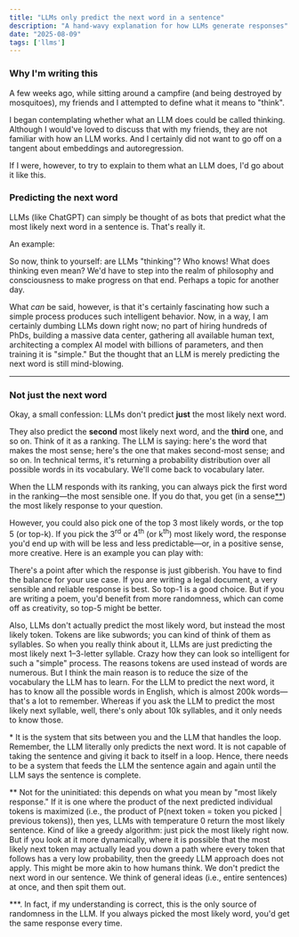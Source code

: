 ```yaml
---
title: "LLMs only predict the next word in a sentence"
description: "A hand-wavy explanation for how LLMs generate responses"
date: "2025-08-09"
tags: ['llms']
---
```



### Why I'm writing this
A few weeks ago, while sitting around a campfire (and being destroyed by mosquitoes), my friends and I attempted to define what it means to "think".

I began contemplating whether what an LLM does could be called thinking. Although I would've loved to discuss that with my friends, they are not familiar with how an LLM works. And I certainly did not want to go off on a tangent about embeddings and autoregression.

If I were, however, to try to explain to them what an LLM does, I'd go about it like this.


### Predicting the next word
LLMs (like ChatGPT) can simply be thought of as bots that predict what the most likely next word in a sentence is. That's really it.

An example:


<AutoregressiveDemo />

So now, think to yourself: are LLMs "thinking"? Who knows! What does thinking even mean? We'd have to step into the realm of philosophy and consciousness to make progress on that end. Perhaps a topic for another day.

What _can_ be said, however, is that it's certainly fascinating how such a simple process produces such intelligent behavior. Now, in a way, I am certainly dumbing LLMs down right now; no part of hiring hundreds of PhDs, building a massive data center, gathering all available human text, architecting a complex AI model with billions of parameters, and then training it is "simple." But the thought that an LLM is merely predicting the next word is still mind-blowing.

---

### Not __just__ the next word
Okay, a small confession: LLMs don't predict __just__ the most likely next word.

They also predict the __second__ most likely next word, and the __third__ one, and so on. Think of it as a ranking. The LLM is saying: here's the word that makes the most sense; here's the one that makes second-most sense; and so on. In technical terms, it's returning a probability distribution over all possible words in its vocabulary. We'll come back to vocabulary later.

When the LLM responds with its ranking, you can always pick the first word in the ranking—the most sensible one. If you do that, you get (in a sense[**](#footnote-2)) the most likely response to your question.

However, you could also pick one of the top 3 most likely words, or the top 5 (or top-k). If you pick the 3<sup>rd</sup> or 4<sup>th</sup> (or k<sup>th</sup>) most likely word, the response you'd end up with will be less and less predictable—or, in a positive sense, more creative. Here is an example you can play with:



<TopKDemo />


There's a point after which the response is just gibberish. You have to find the balance for your use case. If you are writing a legal document, a very sensible and reliable response is best. So top-1 is a good choice. But if you are writing a poem, you'd benefit from more randomness, which can come off as creativity, so top-5 might be better.



Also, LLMs don't actually predict the most likely word, but instead the most likely token. Tokens are like subwords; you can kind of think of them as syllables. So when you really think about it, LLMs are just predicting the most likely next 1–3-letter syllable. Crazy how they can look so intelligent for such a "simple" process. The reasons tokens are used instead of words are numerous. But I think the main reason is to reduce the size of the vocabulary the LLM has to learn. For the LLM to predict the next word, it has to know all the possible words in English, which is almost 200k words—that's a lot to remember. Whereas if you ask the LLM to predict the most likely next syllable, well, there's only about 10k syllables, and it only needs to know those.



<a id="footnote-1"></a> \* It is the system that sits between you and the LLM that handles the loop. Remember, the LLM literally only predicts the next word. It is not capable of taking the sentence and giving it back to itself in a loop. Hence, there needs to be a system that feeds the LLM the sentence again and again until the LLM says the sentence is complete.

<a id="footnote-2"></a> \*\* Not for the uninitiated: this depends on what you mean by "most likely response." If it is one where the product of the next predicted individual tokens is maximized (i.e., the product of P(next token = token you picked | previous tokens)), then yes, LLMs with temperature 0 return the most likely sentence. Kind of like a greedy algorithm: just pick the most likely right now. But if you look at it more dynamically, where it is possible that the most likely next token may actually lead you down a path where every token that follows has a very low probability, then the greedy LLM approach does not apply. This might be more akin to how humans think. We don't predict the next word in our sentence. We think of general ideas (i.e., entire sentences) at once, and then spit them out.


<a id="footnote-3"></a> \*\*\*. In fact, if my understanding is correct, this is the only source of randomness in the LLM. If you always picked the most likely word, you'd get the same response every time.